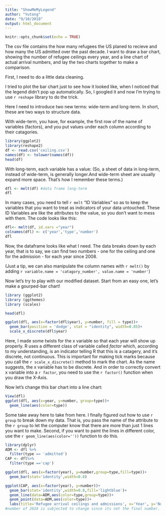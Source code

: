 ```yaml
---
title: "ShowMeMyLegend"
author: "Yutong"
date: "9/10/2018"
output: html_document
---
```


```r
knitr::opts_chunk$set(echo = TRUE)
```
The csv file contains the how many refugees the US planed to recieve and how many the US admitted over the past decade. I want to draw a bar chart, showing the number of refugee ceilings every year, and a line chart of actual arrival numbers, and lay the two charts together to make a comparison.

First, I need to do a little data cleaning.

I tried to plot the bar chart just to see how it looked like, when I noticed that the legend didn't pop up automatically. So, I googled it and now I'm trying to use `r reshape` library to do the trick.

Here I need to introduce two new terms: wide-term and long-term. In short, these are two ways to structure data. 

With wide-term, you have, for example, the first row of the name of variables (factors), and you put values under each column according to their catagories.

```r
library(ggplot2)
library(reshape2)
df <- read.csv('ceiling.csv')
names(df) <- tolower(names(df))
head(df)
```

With long-term, each variable has a value:
(So, a sheet of data in long-term, instead of wide-term, is generally longer.And wide-term sheet are usually expand more space. That's how I remember these terms.)
```r
dfl <- melt(df) #data frame long-term
dfl
```

In many cases, you need to tell `r melt` "ID Variables" so as to keep the variables that you want to treat as indicators of your data untouched. These ID Variables are like the attributes to the value, so you don't want to mess with them. The code looks like this:
```r
dfl<- melt(df, id.vars ="year")
colnames(dfl) <- c('year','type','number')
dfl
```

Now, the dataframe looks like what I need. The data breaks down by each year, that is to say, we can find two numbers - one for the ceiling and one for the admission - for each year since 2008.

(Just a tip, we can also manipulate the column names with `r melt()` by adding `r variable.name = 'catagory_number', value.name = 'number'`)

Now let's try to play with our modified dataset. Start from an easy one, let's make a gourped-bar chart!

```r
library (ggplot2)
library (ggthemes)
library (scales)

head(dfl)

ggplot(dfl, aes(x=factor(dfl$year), y=number, fill = type))+
  geom_bar(position = 'dodge', stat = "identity", width=0.85)+
  scale_x_discrete(dfl$year)


```
Here, I made some twists for the x variable so that each year will show up properly. R uses a different class of variable called _factor_ which, according to my understanding, is an indicator telling R that this is a catagery, and it's discrete, not continuous. 
This is important for making tick marks because you call the `r scale_x_discrete()` method to mark the chart. As the name suggests, the x variable has to be discrete. And in order to correctly convert x variable into a `r factor`, you need to use the `r factor()` function when you draw the X-Axis.

Now let's change this bar chart into a line chart:
```r
View(dfl)
ggplot(dfl, aes(x=year, y=number, group=type))+
  geom_line(aes(color=type))
```
Some take away here to take from here. I finally figured out how to use `r group` to break down my data. That is, you pass the name of the attribute to the `r group` to let the computer know that there are more than just 1 lines you want to make. Second, if you want to paint the lines in different color, use the `r geom_line(aes(color=''))` function to do this.
```r
library(dplyr)
ADM <- dfl %>%
  filter(type == 'admitted')
CAP <- dfl%>%
  filter(type =='cap')

ggplot(dfl, aes(x=factor(year), y=number,group=type,fill=type))+
  geom_bar(stat='identity',width=0.8)

ggplot(CAP, aes(x=factor(year), y=number))+
  geom_bar(stat='identity',width=0.8,fill='lightblue')+
  geom_line(data=ADM,aes(color=type,group=type))+
  geom_point(data=ADM,aes(color=type))+
  labs(title='Refugee arrival ceilings and admissions', x='Year', y='Number',color = '')
#number of 2018 is subjected to change since its not the final number. 

```
